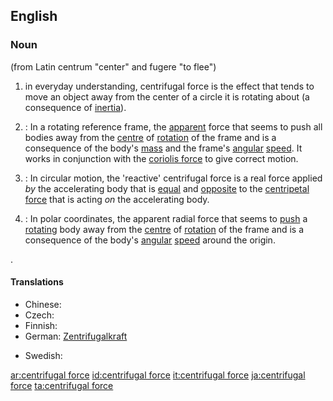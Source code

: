==English==

{{wikipedia}}
===Noun===
{{en-noun|sg=[[centrifugal]] [[force]]}}
(from Latin centrum "center" and fugere "to flee")
# in everyday understanding, centrifugal force is the effect that tends to move an object away from the center of a circle it is rotating about (a consequence of [[inertia]]).
# {{physics}}: In a rotating reference frame, the [[apparent]] force that seems to push all bodies away from the [[centre]] of [[rotation]] of the frame and is a consequence of the body's [[mass]] and the frame's [[angular]] [[speed]]. It works in conjunction with the [[coriolis force]] to give correct motion.
# {{physics}}: In circular motion, the 'reactive' centrifugal force is a real force applied ''by'' the accelerating body that is [[equal]] and [[opposite]] to the [[centripetal force]] that is acting ''on'' the accelerating body.
# {{physics}}: In polar coordinates, the apparent radial force that seems to [[push]] a [[rotating]] body away from the [[centre]] of [[rotation]] of the frame and is a consequence of the body's [[angular]] [[speed]] around the origin.
.
====Translations====
{{trans-top|a force}}
* Chinese: {{t|cmn|離心力|sc=Hani|xs=Mandarin}}
* Czech: {{t-|cs|odstředivá síla|f}}
* Finnish: {{t-|fi|keskipakoisvoima}}
* German: [[Zentrifugalkraft]] {{f}}
{{trans-mid}}
* Swedish: {{t-|sv|centrifugalkraft|c}}
{{trans-bottom}}

[[ar:centrifugal force]]
[[id:centrifugal force]]
[[it:centrifugal force]]
[[ja:centrifugal force]]
[[ta:centrifugal force]]